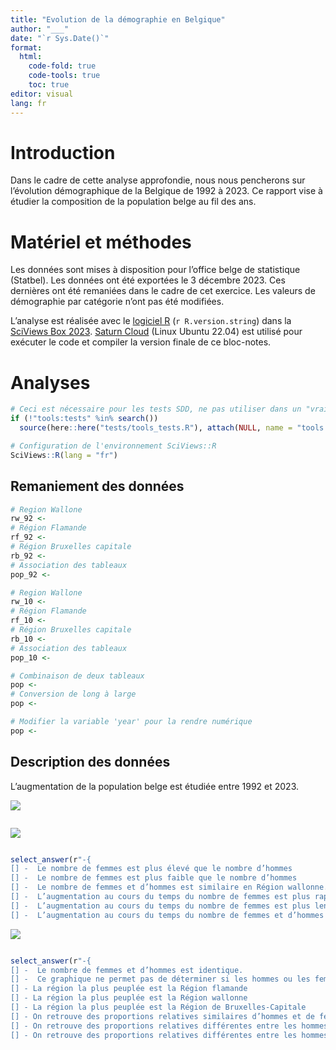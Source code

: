 ```yaml
---
title: "Evolution de la démographie en Belgique"
author: "___"
date: "`r Sys.Date()`"
format:
  html:
    code-fold: true
    code-tools: true
    toc: true
editor: visual
lang: fr
---
```


# Introduction

Dans le cadre de cette analyse approfondie, nous nous pencherons sur l'évolution démographique de la Belgique de 1992 à 2023. Ce rapport vise à étudier la composition de la population belge au fil des ans.

# Matériel et méthodes

Les données sont mises à disposition pour l'office belge de statistique (Statbel). Les données ont été exportées le 3 décembre 2023. Ces dernières ont été remaniées dans le cadre de cet exercice. Les valeurs de démographie par catégorie n'ont pas été modifiées.

L'analyse est réalisée avec le [logiciel R](https://www.r-project.org) (`r R.version.string`) dans la [SciViews Box 2023](https://www.sciviews.org/software/svbox/). [Saturn Cloud](https://saturncloud.io) (Linux Ubuntu 22.04) est utilisé pour exécuter le code et compiler la version finale de ce bloc-notes.

# Analyses

```r
# Ceci est nécessaire pour les tests SDD, ne pas utiliser dans un "vrai" projet
if (!"tools:tests" %in% search())
  source(here::here("tests/tools_tests.R"), attach(NULL, name = "tools:tests"))

# Configuration de l'environnement SciViews::R
SciViews::R(lang = "fr")
```

## Remaniement des données

<!-- Importez les trois tableaux relatifs à la densité de population entre 1992 et 2009 en Région Wallone, en Région flamande et en Région Bruxelles-Capitale. Fusionnez ensuite ces trois tableaux en seul. -->

```r
# Region Wallone
rw_92 <-
# Région Flamande
rf_92 <- 
# Région Bruxelles capitale
rb_92 <- 
# Association des tableaux
pop_92 <- 
```

<!-- Importez les trois tableaux relatifs à la densité de population entre 1992 et 2009 en Région Wallone, en Région flamande et en Région Bruxelles-Capitale. Fusionnez ensuite ces trois tableaux en seul. -->

```r
# Region Wallone
rw_10 <- 
# Région Flamande
rf_10 <- 
# Région Bruxelles capitale
rb_10 <- 
# Association des tableaux
pop_10 <- 
```

<!-- Fusionnez le tableau pop_92 et pop_10 afin d'obtenir un seul et unique tableau. Modifiez le tableau afin de convertir toutes les variables débutant par "population" pour obtenir un tableau long avec une colonne 'year' (Année de la mesure) et une colonne 'n' (Nombre d'individus).-->

```r
# Combinaison de deux tableaux
pop <- 
# Conversion de long à large
pop <- 
```

<!--% Modifiez la variable 'year' afin d'obtenir une variable numérique. Modifiez également la variable 'n' pour exprimer la population en millions d'individus.s-->

```r
# Modifier la variable 'year' pour la rendre numérique
pop <- 
```

## Description des données

L'augmentation de la population belge est étudiée entre 1992 et 2023.

![](figures/plot1.png)

<!--% Reproduisez à l'identique le graphique ci-dessus. -->

```r

```

![](figures/plot2.png)

<!--% Reproduisez à l'identique le graphique ci-dessus. -->

```r

```

<!--% Décrivez les deux nuages de points réalisés ci-dessus.-->

```r
select_answer(r"-{
[] -  Le nombre de femmes est plus élevé que le nombre d’hommes
[] -  Le nombre de femmes est plus faible que le nombre d’hommes
[] -  Le nombre de femmes et d’hommes est similaire en Région wallonne.
[] -  L’augmentation au cours du temps du nombre de femmes est plus rapide que pour le nombre d’hommes.
[] -  L’augmentation au cours du temps du nombre de femmes est plus lente que pour le nombre d’hommes . 
[] -  L’augmentation au cours du temps du nombre de femmes et d’hommes est similaire.}-")
```

![](figures/plot3.png)

<!--% Reproduisez à l'identique le graphique ci-dessus. -->

```r

```

<!--% Décrivez le graphique en barres réalisé ci-dessus.-->

```r
select_answer(r"-{
[] -  Le nombre de femmes et d’hommes est identique.
[] -  Ce graphique ne permet pas de déterminer si les hommes ou les femmes sont plus importants.
[] - La région la plus peuplée est la Région flamande
[] - La région la plus peuplée est la Région wallonne
[] - La région la plus peuplée est la Région de Bruxelles-Capitale
[] - On retrouve des proportions relatives similaires d’hommes et de femmes dans les trois régions.
[] - On retrouve des proportions relatives différentes entre les hommes et les femmes dans les trois régions. On retrouve bien plus d’hommes que de femmes en Région flamande.
[] - On retrouve des proportions relatives différentes entre les hommes et les femmes dans les trois régions. On retrouve bien plus d’hommes que de femmes en Région wallonne.}-")
```
